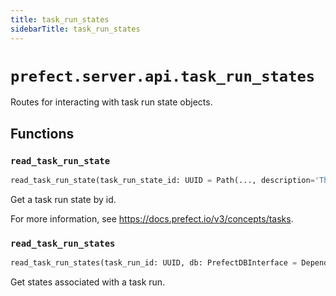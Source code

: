 ```yaml
---
title: task_run_states
sidebarTitle: task_run_states
---
```


# `prefect.server.api.task_run_states`



Routes for interacting with task run state objects.


## Functions

### `read_task_run_state` <sup><a href="https://github.com/PrefectHQ/prefect/blob/main/src/prefect/server/api/task_run_states.py#L21" target="_blank"><Icon icon="github" style="width: 14px; height: 14px;" /></a></sup>

```python
read_task_run_state(task_run_state_id: UUID = Path(..., description='The task run state id', alias='id'), db: PrefectDBInterface = Depends(provide_database_interface)) -> schemas.states.State
```


Get a task run state by id.

For more information, see https://docs.prefect.io/v3/concepts/tasks.


### `read_task_run_states` <sup><a href="https://github.com/PrefectHQ/prefect/blob/main/src/prefect/server/api/task_run_states.py#L44" target="_blank"><Icon icon="github" style="width: 14px; height: 14px;" /></a></sup>

```python
read_task_run_states(task_run_id: UUID, db: PrefectDBInterface = Depends(provide_database_interface)) -> List[schemas.states.State]
```


Get states associated with a task run.


